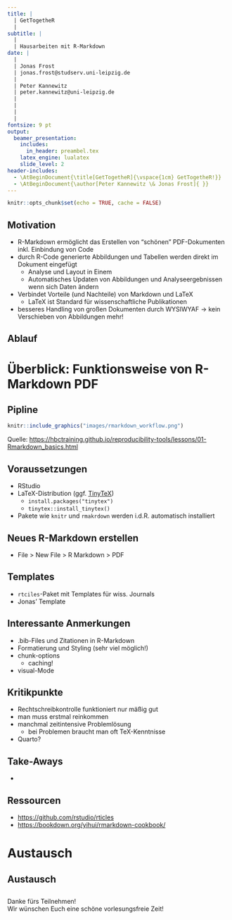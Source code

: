 ```yaml
---
title: |
  | GetTogetheR 
  |
subtitle: |
  |
  | Hausarbeiten mit R-Markdown
date: | 
  |
  | Jonas Frost
  | jonas.frost@studserv.uni-leipzig.de
  |
  | Peter Kannewitz                       
  | peter.kannewitz@uni-leipzig.de
  |
  |              
  |              
  |                                                                                                      13. Juli 2023
fontsize: 9 pt
output: 
  beamer_presentation:
    includes:
      in_header: preambel.tex
    latex_engine: lualatex  
    slide_level: 2
header-includes: 
  - \AtBeginDocument{\title[GetTogetheR]{\vspace{1cm} GetTogetheR!}}
  - \AtBeginDocument{\author[Peter Kannewitz \& Jonas Frost]{ }}
---
```


```r
knitr::opts_chunk$set(echo = TRUE, cache = FALSE)
```

## Motivation

-   R-Markdown ermöglicht das Erstellen von "schönen" PDF-Dokumenten inkl. Einbindung von Code
-   durch R-Code generierte Abbildungen und Tabellen werden direkt im Dokument eingefügt
    -   Analyse und Layout in Einem\
    -   Automatisches Updaten von Abbildungen und Analyseergebnissen wenn sich Daten ändern
-   Verbindet Vorteile (und Nachteile) von Markdown und LaTeX
    -   LaTeX ist Standard für wissenschaftliche Publikationen
-   besseres Handling von großen Dokumenten durch WYSIWYAF $\rightarrow$ kein Verschieben von Abbildungen mehr!

## Ablauf

```{=tex}
\begin{minipage}{\textwidth}
   \linespread{2}
   \tableofcontents
\end{minipage}
\vspace*{3cm}
```
# Überblick: Funktionsweise von R-Markdown PDF

## Pipline

```r
knitr::include_graphics("images/rmarkdown_workflow.png")
```

\footnotesize \centering Quelle: <https://hbctraining.github.io/reproducibility-tools/lessons/01-Rmarkdown_basics.html>

## Voraussetzungen

-   RStudio
-   LaTeX-Distribution (ggf. [TinyTeX](https://yihui.org/tinytex/))
    -   `install.packages("tinytex")`
    -   `tinytex::install_tinytex()`
-   Pakete wie `knitr` und `rmakrdown` werden i.d.R. automatisch installiert

## Neues R-Markdown erstellen

-   File \> New File \> R Markdown \> PDF

## Templates

-   `rtciles`-Paket mit Templates für wiss. Journals
-   Jonas' Template

## Interessante Anmerkungen

-   .bib-Files und Zitationen in R-Markdown
-   Formatierung und Styling (sehr viel möglich!)
-   chunk-options
    - caching!
-   visual-Mode

## Kritikpunkte

-   Rechtschreibkontrolle funktioniert nur mäßig gut
-   man muss erstmal reinkommen
-   manchmal zeitintensive Problemlösung
    - bei Problemen braucht man oft TeX-Kenntnisse
-   Quarto?

## Take-Aways

-   

## Ressourcen

-   <https://github.com/rstudio/rticles>
-   <https://bookdown.org/yihui/rmarkdown-cookbook/>

# Austausch

## Austausch

## 

\center\huge

Danke fürs Teilnehmen!\
Wir wünschen Euch eine schöne vorlesungsfreie Zeit!
